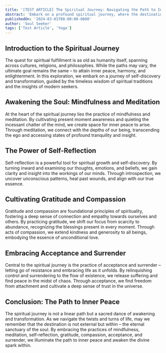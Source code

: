 ```yaml
---
title: '[TEST ARTICLE] The Spiritual Journey: Navigating the Path to Inner Peace'
abstract: 'Embark on a profound spiritual journey, where the destination is not a place but a state of being – inner peace. Explore ancient wisdom traditions, modern spiritual practices, and personal experiences that illuminate the path to spiritual fulfillment. Discover techniques for mindfulness, meditation, and self-reflection, and learn how to cultivate gratitude, compassion, and acceptance in your daily life. Join us as we embark on a quest to uncover the essence of spirituality and awaken the divine spark within.'
publishedOn: '2024-03-01T08:00:00-0800'
author: 'Soul Seeker'
tags: ['Test Article', 'Yoga']
---
```


## Introduction to the Spiritual Journey

The quest for spiritual fulfillment is as old as humanity itself, spanning across cultures, religions, and philosophies. While the paths may vary, the ultimate goal remains the same – to attain inner peace, harmony, and enlightenment. In this exploration, we embark on a journey of self-discovery and transformation, guided by the timeless wisdom of spiritual traditions and the insights of modern seekers.

## Awakening the Soul: Mindfulness and Meditation

At the heart of the spiritual journey lies the practice of mindfulness and meditation. By cultivating present moment awareness and quieting the incessant chatter of the mind, we create space for inner peace to arise. Through meditation, we connect with the depths of our being, transcending the ego and accessing states of profound tranquility and insight.

## The Power of Self-Reflection

Self-reflection is a powerful tool for spiritual growth and self-discovery. By turning inward and examining our thoughts, emotions, and beliefs, we gain clarity and insight into the workings of our minds. Through introspection, we uncover unconscious patterns, heal past wounds, and align with our true essence.

## Cultivating Gratitude and Compassion

Gratitude and compassion are foundational principles of spirituality, fostering a deep sense of connection and empathy towards ourselves and others. By practicing gratitude, we shift our focus from scarcity to abundance, recognizing the blessings present in every moment. Through acts of compassion, we extend kindness and generosity to all beings, embodying the essence of unconditional love.

## Embracing Acceptance and Surrender

Central to the spiritual journey is the practice of acceptance and surrender – letting go of resistance and embracing life as it unfolds. By relinquishing control and surrendering to the flow of existence, we release suffering and find peace in the midst of chaos. Through acceptance, we find freedom from attachment and cultivate a deep sense of trust in the universe.

## Conclusion: The Path to Inner Peace

The spiritual journey is not a linear path but a sacred dance of awakening and transformation. As we navigate the twists and turns of life, may we remember that the destination is not external but within – the eternal sanctuary of the soul. By embracing the practices of mindfulness, meditation, self-reflection, gratitude, compassion, acceptance, and surrender, we illuminate the path to inner peace and awaken the divine spark within.
